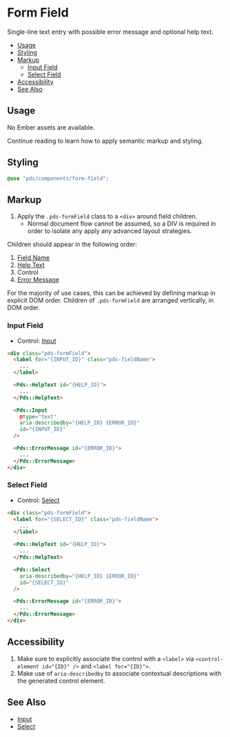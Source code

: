 
# Form Field

Single-line text entry with possible error message and optional help text.

- [Usage](#usage)
- [Styling](#styling)
- [Markup](#markup)
  - [Input Field](#input-field)
  - [Select Field](#select-field)
- [Accessibility](#accessibility)
- [See Also](#see-also)


## Usage
No Ember assets are available.

Continue reading to learn how to apply semantic markup and styling.


## Styling
```scss
@use "pds/components/form-field";
```


## Markup

1. Apply the `.pds-formField` class to a `<div>` around field children.
    - Normal document flow cannot be assumed, so a DIV is required in order to
      isolate any apply any advanced layout strategies.

Children should appear in the following order:

1. [Field Name](?path=/docs/components-field-name--index)
2. [Help Text](?path=/docs/components-help-text--index)
3. Control
4. [Error Message](?path=/docs/components-error-message--index)

For the majority of use cases, this can be achieved by defining markup in
explicit DOM order.  Children of `.pds-formField` are arranged vertically,
in DOM order.

### Input Field

* Control: [Input](?path=/docs/components-input--index)

```html
<div class="pds-formField">
  <label for="{INPUT_ID}" class="pds-fieldName">
    ...
  </label>

  <Pds::HelpText id="{HELP_ID}">
    ...
  </Pds::HelpText>

  <Pds::Input
    @type="text"
    aria-describedby="{HELP_ID} {ERROR_ID}"
    id="{INPUT_ID}"
  />

  <Pds::ErrorMessage id="{ERROR_ID}">
    ...
  </Pds::ErrorMessage>
</div>
```


### Select Field

* Control: [Select](?path=/docs/components-select--index)

```html
<div class="pds-formField">
  <label for="{SELECT_ID}" class="pds-fieldName">
    ...
  </label>

  <Pds::HelpText id="{HELP_ID}">
    ...
  </Pds::HelpText>

  <Pds::Select
    aria-describedby="{HELP_ID} {ERROR_ID}"
    id="{SELECT_ID}"
  />

  <Pds::ErrorMessage id="{ERROR_ID}">
    ...
  </Pds::ErrorMessage>
</div>
```

## Accessibility

1. Make sure to explicitly associate the control with a `<label>` via
   `<control-element id="{ID}" />` and `<label for="{ID}">`.
2. Make use of `aria-describedby` to associate contextual descriptions with the
   generated control element.


## See Also
- [Input](?path=/docs/components-input--index)
- [Select](?path=/docs/components-select--index)
